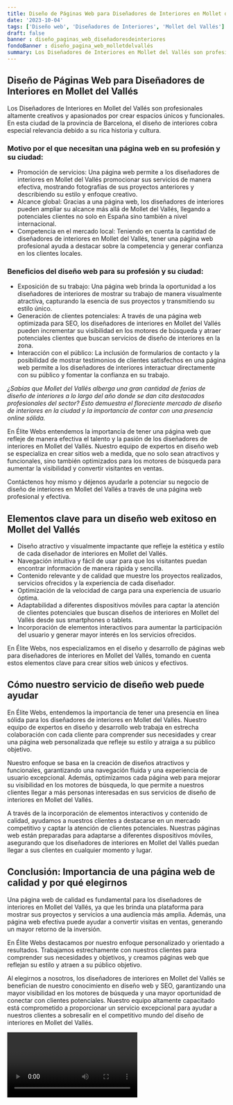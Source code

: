 ```yaml
---
title: Diseño de Páginas Web para Diseñadores de Interiores en Mollet del Vallés
date: '2023-10-04'
tags: ['Diseño web', 'Diseñadores de Interiores', 'Mollet del Vallés']
draft: false
banner : diseño_paginas_web_diseñadoresdeinteriores
fondoBanner : diseño_pagina_web_molletdelvallés
summary: Los Diseñadores de Interiores en Mollet del Vallés son profesionales altamente creativos y apasionados por crear espacios únicos y funcionales. En esta ciudad de la provincia de Barcelona, el diseño de interiores cobra especial relevancia debido a su rica historia y cultura. 
---
```


## Diseño de Páginas Web para Diseñadores de Interiores en Mollet del Vallés

Los Diseñadores de Interiores en Mollet del Vallés son profesionales altamente creativos y apasionados por crear espacios únicos y funcionales. En esta ciudad de la provincia de Barcelona, el diseño de interiores cobra especial relevancia debido a su rica historia y cultura. 

### Motivo por el que necesitan una página web en su profesión y su ciudad:
- Promoción de servicios: Una página web permite a los diseñadores de interiores en Mollet del Vallés promocionar sus servicios de manera efectiva, mostrando fotografías de sus proyectos anteriores y describiendo su estilo y enfoque creativo.
- Alcance global: Gracias a una página web, los diseñadores de interiores pueden ampliar su alcance más allá de Mollet del Vallés, llegando a potenciales clientes no solo en España sino también a nivel internacional.
- Competencia en el mercado local: Teniendo en cuenta la cantidad de diseñadores de interiores en Mollet del Vallés, tener una página web profesional ayuda a destacar sobre la competencia y generar confianza en los clientes locales.

### Beneficios del diseño web para su profesión y su ciudad:
- Exposición de su trabajo: Una página web brinda la oportunidad a los diseñadores de interiores de mostrar su trabajo de manera visualmente atractiva, capturando la esencia de sus proyectos y transmitiendo su estilo único.
- Generación de clientes potenciales: A través de una página web optimizada para SEO, los diseñadores de interiores en Mollet del Vallés pueden incrementar su visibilidad en los motores de búsqueda y atraer potenciales clientes que buscan servicios de diseño de interiores en la zona.
- Interacción con el público: La inclusión de formularios de contacto y la posibilidad de mostrar testimonios de clientes satisfechos en una página web permite a los diseñadores de interiores interactuar directamente con su público y fomentar la confianza en su trabajo.

*¿Sabías que Mollet del Vallés alberga una gran cantidad de ferias de diseño de interiores a lo largo del año donde se dan cita destacados profesionales del sector? Esto demuestra el floreciente mercado de diseño de interiores en la ciudad y la importancia de contar con una presencia online sólida.*

En Élite Webs entendemos la importancia de tener una página web que refleje de manera efectiva el talento y la pasión de los diseñadores de interiores en Mollet del Vallés. Nuestro equipo de expertos en diseño web se especializa en crear sitios web a medida, que no solo sean atractivos y funcionales, sino también optimizados para los motores de búsqueda para aumentar la visibilidad y convertir visitantes en ventas.

Contáctenos hoy mismo y déjenos ayudarle a potenciar su negocio de diseño de interiores en Mollet del Vallés a través de una página web profesional y efectiva.

<GifSeo />

<Cta />

## Elementos clave para un diseño web exitoso en Mollet del Vallés

- Diseño atractivo y visualmente impactante que refleje la estética y estilo de cada diseñador de interiores en Mollet del Vallés.
- Navegación intuitiva y fácil de usar para que los visitantes puedan encontrar información de manera rápida y sencilla.
- Contenido relevante y de calidad que muestre los proyectos realizados, servicios ofrecidos y la experiencia de cada diseñador.
- Optimización de la velocidad de carga para una experiencia de usuario óptima.
- Adaptabilidad a diferentes dispositivos móviles para captar la atención de clientes potenciales que buscan diseños de interiores en Mollet del Vallés desde sus smartphones o tablets.
- Incorporación de elementos interactivos para aumentar la participación del usuario y generar mayor interés en los servicios ofrecidos.

En Élite Webs, nos especializamos en el diseño y desarrollo de páginas web para diseñadores de interiores en Mollet del Vallés, tomando en cuenta estos elementos clave para crear sitios web únicos y efectivos.

## Cómo nuestro servicio de diseño web puede ayudar

En Élite Webs, entendemos la importancia de tener una presencia en línea sólida para los diseñadores de interiores en Mollet del Vallés. Nuestro equipo de expertos en diseño y desarrollo web trabaja en estrecha colaboración con cada cliente para comprender sus necesidades y crear una página web personalizada que refleje su estilo y atraiga a su público objetivo.

Nuestro enfoque se basa en la creación de diseños atractivos y funcionales, garantizando una navegación fluida y una experiencia de usuario excepcional. Además, optimizamos cada página web para mejorar su visibilidad en los motores de búsqueda, lo que permite a nuestros clientes llegar a más personas interesadas en sus servicios de diseño de interiores en Mollet del Vallés.

A través de la incorporación de elementos interactivos y contenido de calidad, ayudamos a nuestros clientes a destacarse en un mercado competitivo y captar la atención de clientes potenciales. Nuestras páginas web están preparadas para adaptarse a diferentes dispositivos móviles, asegurando que los diseñadores de interiores en Mollet del Vallés puedan llegar a sus clientes en cualquier momento y lugar.

## Conclusión: Importancia de una página web de calidad y por qué elegirnos

Una página web de calidad es fundamental para los diseñadores de interiores en Mollet del Vallés, ya que les brinda una plataforma para mostrar sus proyectos y servicios a una audiencia más amplia. Además, una página web efectiva puede ayudar a convertir visitas en ventas, generando un mayor retorno de la inversión.

En Élite Webs destacamos por nuestro enfoque personalizado y orientado a resultados. Trabajamos estrechamente con nuestros clientes para comprender sus necesidades y objetivos, y creamos páginas web que reflejan su estilo y atraen a su público objetivo.

Al elegirnos a nosotros, los diseñadores de interiores en Mollet del Vallés se benefician de nuestro conocimiento en diseño web y SEO, garantizando una mayor visibilidad en los motores de búsqueda y una mayor oportunidad de conectar con clientes potenciales. Nuestro equipo altamente capacitado está comprometido a proporcionar un servicio excepcional para ayudar a nuestros clientes a sobresalir en el competitivo mundo del diseño de interiores en Mollet del Vallés.

<Video />

<CtaBot job='Diseñadores de Interiores' city='Mollet del Vallés'/>

<Gmaps query='Mollet del Vallés+españa+maps' />